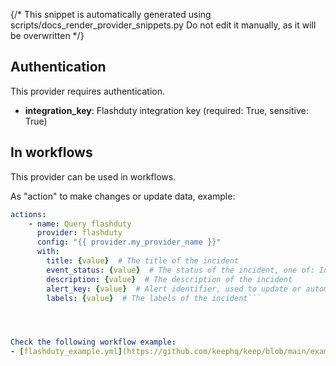 {/* This snippet is automatically generated using scripts/docs_render_provider_snippets.py 
Do not edit it manually, as it will be overwritten */}

## Authentication
This provider requires authentication.
- **integration_key**: Flashduty integration key (required: True, sensitive: True)


## In workflows

This provider can be used in workflows.



As "action" to make changes or update data, example:
```yaml
actions:
    - name: Query flashduty
      provider: flashduty
      config: "{{ provider.my_provider_name }}"
      with:
        title: {value}  # The title of the incident
        event_status: {value}  # The status of the incident, one of: Info, Warning, Critical, Ok
        description: {value}  # The description of the incident
        alert_key: {value}  # Alert identifier, used to update or automatically recover existing alerts. If you're reporting a recovery event, this value must exist.
        labels: {value}  # The labels of the incident```




Check the following workflow example:
- [flashduty_example.yml](https://github.com/keephq/keep/blob/main/examples/workflows/flashduty_example.yml)
